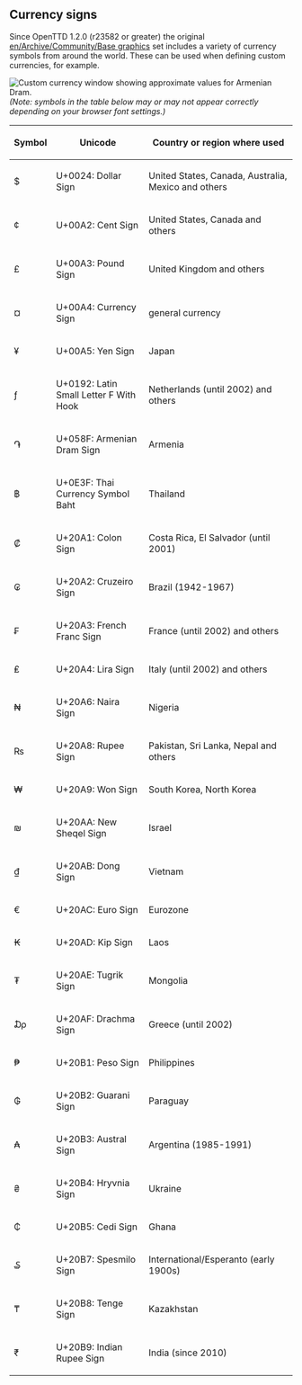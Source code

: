 == Currency signs ==
Since OpenTTD 1.2.0 (r23582 or greater) the original [[en/Archive/Community/Base graphics]] set includes a variety of currency symbols from around the world. These can be used when defining custom currencies, for example.

[[File:en/Archive/Community/Custom currency.png|frame|right|Custom currency window showing approximate values for Armenian Dram.]]
''(Note: symbols in the table below may or may not appear correctly depending on your browser font settings.)''
{| {{en/Wikitable}}
|- style="background:#efefef"
! Symbol
! Unicode
! Country or region where used
|-
| $ || U+0024: Dollar Sign || United States, Canada, Australia, Mexico and others
|-
| ¢ || U+00A2: Cent Sign || United States, Canada and others
|-
| £ || U+00A3: Pound Sign || United Kingdom and others
|-
| ¤ || U+00A4: Currency Sign || general currency
|-
| ¥ || U+00A5: Yen Sign || Japan
|-
| ƒ || U+0192: Latin Small Letter F With Hook || Netherlands (until 2002) and others
|-
| ֏ || U+058F: Armenian Dram Sign || Armenia
|-
| ฿ || U+0E3F: Thai Currency Symbol Baht || Thailand
|-
| ₡ || U+20A1: Colon Sign || Costa Rica, El Salvador (until 2001)
|-
| ₢ || U+20A2: Cruzeiro Sign || Brazil (1942-1967)
|-
| ₣ || U+20A3: French Franc Sign || France (until 2002) and others
|-
| ₤ || U+20A4: Lira Sign || Italy (until 2002) and others
|-
| ₦ || U+20A6: Naira Sign || Nigeria
|-
| ₨ || U+20A8: Rupee Sign || Pakistan, Sri Lanka, Nepal and others
|-
| ₩ || U+20A9: Won Sign || South Korea, North Korea
|-
| ₪ || U+20AA: New Sheqel Sign || Israel
|-
| ₫ || U+20AB: Dong Sign || Vietnam
|-
| € || U+20AC: Euro Sign || Eurozone
|-
| ₭ || U+20AD: Kip Sign || Laos
|-
| ₮ || U+20AE: Tugrik Sign || Mongolia
|-
| ₯ || U+20AF: Drachma Sign || Greece (until 2002)
|-
| ₱ || U+20B1: Peso Sign || Philippines
|-
| ₲ || U+20B2: Guarani Sign || Paraguay
|-
| ₳ || U+20B3: Austral Sign || Argentina (1985-1991)
|-
| ₴ || U+20B4: Hryvnia Sign || Ukraine
|-
| ₵ || U+20B5: Cedi Sign || Ghana
|-
| ₷ || U+20B7: Spesmilo Sign || International/Esperanto (early 1900s)
|-
| ₸ || U+20B8: Tenge Sign || Kazakhstan
|-
| ₹ || U+20B9: Indian Rupee Sign || India (since 2010)
|}